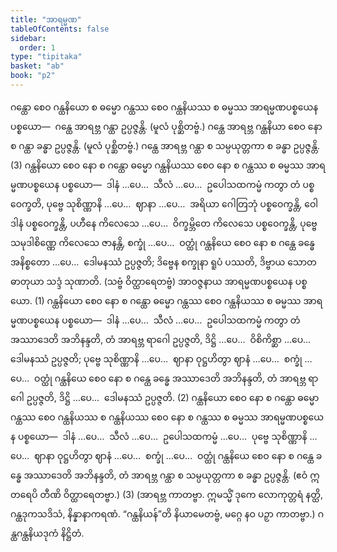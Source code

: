 ```yaml
---
title: "အာရမ္မဏ"
tableOfContents: false
sidebar:
  order: 1
type: "tipitaka"
basket: "ab"
book: "p2"
---
```



<DynamicBreadcrumb />

<Division number="105" book="p2" e="ch" v="38" p="248">

<Paragraph number="1847" book="p2">
ဂန္ထော စေဝ ဂန္ထနိယော စ ဓမ္မော ဂန္ထဿ စေဝ ဂန္ထနိယဿ စ ဓမ္မဿ အာရမ္မဏပစ္စယေန ပစ္စယော—  ဂန္ထေ အာရဗ္ဘ ဂန္ထာ ဥပ္ပဇ္ဇန္တိ. (မူလံ ပုစ္ဆိတဗ္ဗံ.) ဂန္ထေ အာရဗ္ဘ ဂန္ထနိယာ စေဝ နော စ ဂန္ထာ ခန္ဓာ ဥပ္ပဇ္ဇန္တိ. (မူလံ ပုစ္ဆိတဗ္ဗံ.) ဂန္ထေ အာရဗ္ဘ ဂန္ထာ စ သမ္ပယုတ္တကာ စ ခန္ဓာ ဥပ္ပဇ္ဇန္တိ. (3)
</Paragraph>

</Division>
<Division number="106" book="p2" e="ch" v="38" p="248">

<Paragraph number="1848" book="p2">
ဂန္ထနိယော စေဝ နော စ ဂန္ထော ဓမ္မော ဂန္ထနိယဿ စေဝ နော စ ဂန္ထဿ စ ဓမ္မဿ အာရမ္မဏပစ္စယေန ပစ္စယော—  ဒါနံ …ပေ…  သီလံ …ပေ…  ဥပေါသထကမ္မံ ကတွာ တံ ပစ္စဝေက္ခတိ, ပုဗ္ဗေ သုစိဏ္ဏာနိ …ပေ…  ဈာနာ …ပေ…  အရိယာ ဂေါတြဘုံ ပစ္စဝေက္ခန္တိ, ဝေါဒါနံ ပစ္စဝေက္ခန္တိ, ပဟီနေ ကိလေသေ …ပေ…  ဝိက္ခမ္ဘိတေ ကိလေသေ ပစ္စဝေက္ခန္တိ, ပုဗ္ဗေ သမုဒါစိဏ္ဏေ ကိလေသေ ဇာနန္တိ, စက္ခုံ …ပေ…  ဝတ္ထုံ ဂန္ထနိယေ စေဝ နော စ ဂန္ထေ ခန္ဓေ အနိစ္စတော …ပေ…  ဒေါမနဿံ ဥပ္ပဇ္ဇတိ; ဒိဗ္ဗေန စက္ခုနာ ရူပံ ပဿတိ, ဒိဗ္ဗာယ သောတဓာတုယာ သဒ္ဒံ သုဏာတိ. (သဗ္ဗံ ဝိတ္ထာရေတဗ္ဗံ) အာဝဇ္ဇနာယ အာရမ္မဏပစ္စယေန ပစ္စယော. (1)
</Paragraph>

<Paragraph number="1849" book="p2">
ဂန္ထနိယော စေဝ နော စ ဂန္ထော ဓမ္မော ဂန္ထဿ စေဝ ဂန္ထနိယဿ စ ဓမ္မဿ အာရမ္မဏပစ္စယေန ပစ္စယော—  ဒါနံ …ပေ…  သီလံ …ပေ…  ဥပေါသထကမ္မံ ကတွာ တံ အဿာဒေတိ အဘိနန္ဒတိ, တံ အာရဗ္ဘ ရာဂေါ ဥပ္ပဇ္ဇတိ, ဒိဋ္ဌိ …ပေ…  ဝိစိကိစ္ဆာ …ပေ…  ဒေါမနဿံ ဥပ္ပဇ္ဇတိ; ပုဗ္ဗေ သုစိဏ္ဏာနိ …ပေ…  ဈာနာ ဝုဋ္ဌဟိတွာ ဈာနံ …ပေ…  စက္ခုံ …ပေ…  ဝတ္ထုံ ဂန္ထနိယေ စေဝ နော စ ဂန္ထေ ခန္ဓေ အဿာဒေတိ အဘိနန္ဒတိ, တံ အာရဗ္ဘ ရာဂေါ ဥပ္ပဇ္ဇတိ, ဒိဋ္ဌိ …ပေ…  ဒေါမနဿံ ဥပ္ပဇ္ဇတိ. (2)
</Paragraph>

<Paragraph number="1850" book="p2">
ဂန္ထနိယော စေဝ နော စ ဂန္ထော ဓမ္မော ဂန္ထဿ စေဝ ဂန္ထနိယဿ စ ဂန္ထနိယဿ စေဝ နော စ ဂန္ထဿ စ ဓမ္မဿ အာရမ္မဏပစ္စယေန ပစ္စယော—  ဒါနံ …ပေ…  သီလံ …ပေ…  ဥပေါသထကမ္မံ …ပေ…  ပုဗ္ဗေ သုစိဏ္ဏာနိ …ပေ…  ဈာနာ ဝုဋ္ဌဟိတွာ ဈာနံ …ပေ…  စက္ခုံ …ပေ…  ဝတ္ထုံ ဂန္ထနိယေ စေဝ နော စ ဂန္ထေ ခန္ဓေ အဿာဒေတိ အဘိနန္ဒတိ, တံ အာရဗ္ဘ ဂန္ထာ စ သမ္ပယုတ္တကာ စ ခန္ဓာ ဥပ္ပဇ္ဇန္တိ. (ဧဝံ ဣတရေပိ တီဏိ ဝိတ္ထာရေတဗ္ဗာ.) (3)
</Paragraph>

<Paragraph number="1851" book="p2">
(အာရဗ္ဘ ကာတဗ္ဗာ. ဣမသ္မိံ ဒုကေ လောကုတ္တရံ နတ္ထိ, ဂန္ထဒုကသဒိသံ, နိန္နာနာကရဏံ. “ဂန္ထနိယန်”တိ နိယာမေတဗ္ဗံ, မဂ္ဂေ နဝ ပဉှာ ကာတဗ္ဗာ.)

</Paragraph>
</Division>

<Paragraph number="1852" type="center" book="p2">
ဂန္ထဂန္ထနိယဒုကံ နိဋ္ဌိတံ.
</Paragraph>